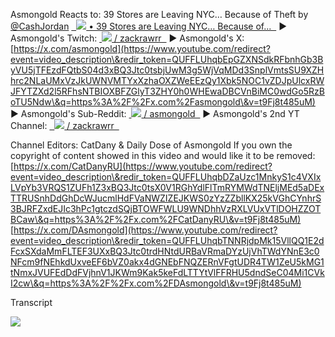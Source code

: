 Asmongold Reacts to: 39 Stores are Leaving NYC… Because of Theft
by [‪@CashJordan‬](https://www.youtube.com/@CashJordan) [  ![](https://www.gstatic.com/youtube/img/watch/yt_favicon_ringo2.png) • 39 Stores are Leaving NYC… Because of...  ](https://www.youtube.com/watch?v=xPXOl8bARTI\&t=0s)
► Asmongold's Twitch: [ ![](https://www.gstatic.com/youtube/img/watch/social_media/twitch_1x.png) / zackrawrr  ](https://www.youtube.com/redirect?event=video_description\&redir_token=QUFFLUhqa1ItSWxRdFJtZlN0a0Z5UVNMdmxkNWRhMGtiUXxBQ3Jtc0trSzlrSklGOWNubktTcmRjbm1fY0huOS0za3RSdG5HbXhCd0hBTFZDUGl2cmEzaC1RaXUzWnBxeE5hcDA1Ym9ndWNPQ19RLU1tZnlneVl2Nm8wMU1qaWRmZHQ5YXp0WnVtREhsaDdqYVBvTlg1ajl6MA\&q=https%3A%2F%2Fwww.twitch.tv%2Fzackrawrr\&v=t9Fj8t485uM)
► Asmongold's X: [https://x.com/asmongold](https://www.youtube.com/redirect?event=video_description\&redir_token=QUFFLUhqbEpGZXNSdkRFbnhGb3ByVU5jTFEzdFQtbS04d3xBQ3Jtc0tsbjUwM3g5WjVqMDd3SnplVmtsSU9XZHhrc2NLaUMxVzJkUWNVMTYxXzhaOXZWeEEzQy1Xbk5NOC1vZDJpUlcxRWJFYTZXd2l5RFhsNTBIOXBFZGlyT3ZHY0h0WHEwaDBCVnBiMC0wdGo5RzBoTU5Ndw\&q=https%3A%2F%2Fx.com%2Fasmongold\&v=t9Fj8t485uM)
► Asmongold's Sub-Reddit: [ ![](https://www.gstatic.com/youtube/img/watch/social_media/reddit_1x.png) / asmongold  ](https://www.youtube.com/redirect?event=video_description\&redir_token=QUFFLUhqa2g2X0VyNU5TZ2gzcnpYaC0yQnRYWUpTWDdBUXxBQ3Jtc0tub0dxaC1GY000X2R3WExJbmFfYklfUFJqd3VieDVsNTdDOC1IYzhrc1F0UUxhODZIV1RQYzBBenNuS3hTY0VNSmlUcWNpSkVDc2VlUUIxOHk3Zk5CVERaQ2RkNGU1S3o1MDhGUS1tcWNFM2NCeGZDcw\&q=https%3A%2F%2Fwww.reddit.com%2Fr%2FAsmongold\&v=t9Fj8t485uM)
► Asmongold's 2nd YT Channel: [  ![](https://www.gstatic.com/youtube/img/watch/yt_favicon_ringo2.png) / zackrawrr  ](https://www.youtube.com/user/ZackRawrr)

Channel Editors: CatDany & Daily Dose of Asmongold
If you own the copyright of content showed in this video and would like it to be removed:
[https://x.com/CatDanyRU](https://www.youtube.com/redirect?event=video_description\&redir_token=QUFFLUhqbDZaUzc1MnkyS1c4VXIxLVpYb3VRQS1ZUFh1Z3xBQ3Jtc0tsX0V1RGhYdlFlTmRYMWdTNEljMEd5aDExTTRUSnhDdGhDcWJucmlHdFVaNWZIZEJKWS0zYzZZbllKX25kVGhCYnhrS3BJRFZxdEJIc3hPc1gtczdSQjBTOWFWLU9WNDhhVzRXLVUxVTlDOHZZOTBCaw\&q=https%3A%2F%2Fx.com%2FCatDanyRU\&v=t9Fj8t485uM)
[https://x.com/DAsmongold](https://www.youtube.com/redirect?event=video_description\&redir_token=QUFFLUhqbTNNRjdpMk15VllQQ1E2dFcxSXdaMmFLTEF3UXxBQ3Jtc0trdHNtdURBaVRmaDYzUjVhTWdYNnE3c0NFcm9fNEhkdUxveEF6bVZ0akx4dGNEbFNQZERnVFgtUDR4TW1ZeU5kMG1tNmxJVUFEdDdFVjhnV1JKWm9Kak5keFdLTTYtVlFFRHU5dndSeC04Mi1CVkI2cw\&q=https%3A%2F%2Fx.com%2FDAsmongold\&v=t9Fj8t485uM)

Transcript

![](http://localhost:3007/images/855a5aea.jpg)